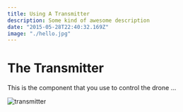 ```yaml
---
title: Using A Transmitter
description: Some kind of awesome description
date: "2015-05-28T22:40:32.169Z"
image: "./hello.jpg"
---
```

# The Transmitter

This is the component that you use to control the drone ... 

![transmitter](./hello.jpg)

